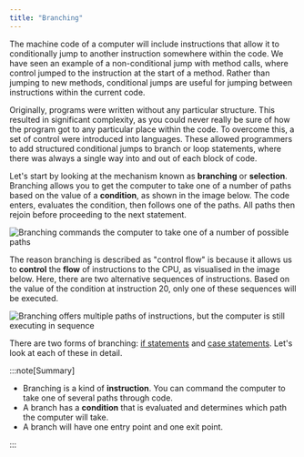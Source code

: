 ```yaml
---
title: "Branching"
---
```


<div class="not-content">
  <YouTube id="72biJP5-FqM" params="fs=1&modestbranding=1&rel=0&autoplay=1"/>
</div>

The machine code of a computer will include instructions that allow it to conditionally jump to another instruction somewhere within the code. We have seen an example of a non-conditional jump with method calls, where control jumped to the instruction at the start of a method. Rather than jumping to new methods, conditional jumps are useful for jumping between instructions within the current code.

Originally, programs were written without any particular structure. This resulted in significant complexity, as you could never really be sure of how the program got to any particular place within the code. To overcome this, a set of control were introduced into languages. These allowed programmers to add structured conditional jumps to branch or loop statements, where there was always a single way into and out of each block of code.

Let's start by looking at the mechanism known as **branching** or **selection**. Branching allows you to get the computer to take one of a number of paths based on the value of a **condition**, as shown in the image below. The code enters, evaluates the condition, then follows one of the paths. All paths then rejoin before proceeding to the next statement.

![Branching commands the computer to take one of a number of possible paths](./images/branching.png "Branching commands the computer to take one of a number of possible paths")

The reason branching is described as "control flow" is because it allows us to **control** the **flow** of instructions to the CPU, as visualised in the image below.
Here, there are two alternative sequences of instructions.
Based on the value of the condition at instruction 20, only one of these sequences will be executed.

![Branching offers multiple paths of instructions, but the computer is still executing in sequence](./images/branch-flow-concept.png)

There are two forms of branching: [if statements](/book/part-1-instructions/3-control-flow/2-trailside/03-1-if) and [case statements](/book/part-1-instructions/3-control-flow/2-trailside/03-2-case).
Let's look at each of these in detail.

:::note[Summary]

- Branching is a kind of **instruction**. You can command the computer to take one of several paths through code.
- A branch has a **condition** that is evaluated and determines which path the computer will take.
- A branch will have one entry point and one exit point.

:::

